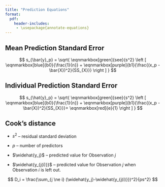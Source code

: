 ```yaml
---
title: "Prediction Equations"
format: 
  pdf:
    header-includes:
     - \usepackage{annotate-equations}
---
```


## Mean Prediction Standard Error

$$
s_{\bar{y}_p} = \sqrt{
\eqnmarkbox[green]{see}{s^2}
\left [
\eqnmarkbox[blue]{b0}{\frac{1}{n}} +
\eqnmarkbox[purple]{b1}{\frac{(x_p - \bar{X})^2}{SS_{X}}}
\right ]
}
$$ \annotate[yshift=-4em]{below,left}{see}{Residual standard deviation} \annotate[yshift=1em]{left}{b0}{Standard error of intercept} \annotate[yshift=1em]{right}{b1}{Standard error of slope}

## Individual Prediction Standard Error

$$
s_{\hat{y}_p} = \sqrt{
\eqnmarkbox[green]{see}{s^2}
\left [
\eqnmarkbox[blue]{b0}{\frac{1}{n}} +
\eqnmarkbox[purple]{b1}{\frac{(x_p - \bar{X})^2}{SS_{X}}}+
\eqnmarkbox[red]{e}{1}
\right ]
}
$$ \annotate[yshift=-4em]{below,left}{see}{Residual standard deviation} \annotate[yshift=1em]{left}{b0}{Standard error of intercept} \annotate[yshift=1em]{right}{b1}{Standard error of slope} \annotate[yshift=-6em]{below,left}{e}{Standard deviation around the regression line}

## Cook's distance

-   $s^2$ -- residual standard deviation

-   $p$ -- number of predictors

-   $\widehat{y_j}$ -- predicted value for Observation $j$

-   $\widehat{y_{j(i)}}$ -- predicted value for Observation $j$ when Observation $i$ is left out.

$$ 
D_i = \frac{\sum_{j \ne i} (\widehat{y_j}-\widehat{y_{j(i)}})^2}{ps^2} 
$$

